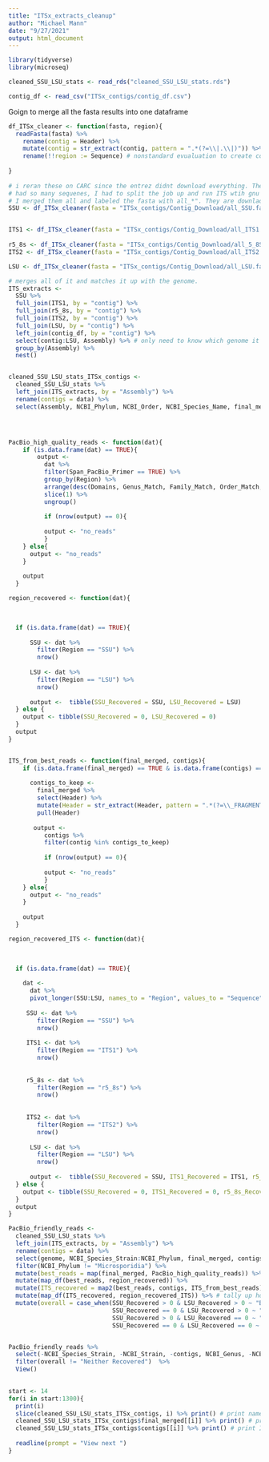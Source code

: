 ```yaml
---
title: "ITSx_extracts_cleanup"
author: "Michael Mann"
date: "9/27/2021"
output: html_document
---
```





```r
library(tidyverse)
library(microseq)
```



```r
cleaned_SSU_LSU_stats <- read_rds("cleaned_SSU_LSU_stats.rds")

contig_df <- read_csv("ITSx_contigs/contig_df.csv")
```


Goign to merge all the fasta results into one dataframe
```r
df_ITSx_cleaner <- function(fasta, region){
  readFasta(fasta) %>%
    rename(contig = Header) %>%
    mutate(contig = str_extract(contig, pattern = ".*(?=\\|.\\|)")) %>%
    rename(!!region := Sequence) # nonstandard evualuation to create column called that region
  
}
  
# i reran these on CARC since the entrez didnt download everything. The web version worked and 
# had so many sequenes, I had to split the job up and run ITS wtih gnu parallel using the "split files"
# I merged them all and labeled the fasta with all_*". They are downlaoded here:
SSU <- df_ITSx_cleaner(fasta = "ITSx_contigs/Contig_Download/all_SSU.fasta", region = "SSU")


ITS1 <- df_ITSx_cleaner(fasta = "ITSx_contigs/Contig_Download/all_ITS1.fasta", region = "ITS1")
  
r5_8s <- df_ITSx_cleaner(fasta = "ITSx_contigs/Contig_Download/all_5_8S.fasta", region = "r5_8s")
ITS2 <- df_ITSx_cleaner(fasta = "ITSx_contigs/Contig_Download/all_ITS2.fasta", region = "ITS2")

LSU <- df_ITSx_cleaner(fasta = "ITSx_contigs/Contig_Download/all_LSU.fasta", region = "LSU")

# merges all of it and matches it up with the genome.
ITS_extracts <- 
  SSU %>%
  full_join(ITS1, by = "contig") %>%
  full_join(r5_8s, by = "contig") %>%
  full_join(ITS2, by = "contig") %>%
  full_join(LSU, by = "contig") %>%
  left_join(contig_df, by = "contig") %>%
  select(contig:LSU, Assembly) %>% # only need to know which genome it came from
  group_by(Assembly) %>%
  nest() 


cleaned_SSU_LSU_stats_ITSx_contigs <- 
  cleaned_SSU_LSU_stats %>%
  left_join(ITS_extracts, by = "Assembly") %>%
  rename(contigs = data) %>%
  select(Assembly, NCBI_Phylum, NCBI_Order, NCBI_Species_Name, final_merged, contigs)





```


```r

PacBio_high_quality_reads <- function(dat){
    if (is.data.frame(dat) == TRUE){
        output <- 
          dat %>%
          filter(Span_PacBio_Primer == TRUE) %>%
          group_by(Region) %>%
          arrange(desc(Domains, Genus_Match, Family_Match, Order_Match, Phylum_Match, PacBio_region_length)) %>%
          slice(1) %>%
          ungroup()
        
          if (nrow(output) == 0){
      
          output <- "no_reads"
          }
    } else{
      output <- "no_reads"
    }
  
    output 
  }

region_recovered <- function(dat){
  

  
  if (is.data.frame(dat) == TRUE){
  
      SSU <- dat %>%
        filter(Region == "SSU") %>% 
        nrow()
      
      LSU <- dat %>%
        filter(Region == "LSU") %>% 
        nrow()
    
      output <-  tibble(SSU_Recovered = SSU, LSU_Recovered = LSU)
  } else {
    output <- tibble(SSU_Recovered = 0, LSU_Recovered = 0)
  }
  output
}


ITS_from_best_reads <- function(final_merged, contigs){
    if (is.data.frame(final_merged) == TRUE & is.data.frame(contigs) == TRUE){
       
      contigs_to_keep <- 
        final_merged %>%
        select(Header) %>%
        mutate(Header = str_extract(Header, pattern = ".*(?=\\_FRAGMENT)")) %>%
        pull(Header)
        
       output <- 
          contigs %>%
          filter(contig %in% contigs_to_keep)
        
          if (nrow(output) == 0){
      
          output <- "no_reads"
          }
    } else{
      output <- "no_reads"
    }
  
    output 
  }

region_recovered_ITS <- function(dat){
  

  
  if (is.data.frame(dat) == TRUE){
    
    dat <- 
      dat %>%
      pivot_longer(SSU:LSU, names_to = "Region", values_to = "Sequence", values_drop_na = TRUE)
     
     SSU <- dat %>%
        filter(Region == "SSU") %>% 
        nrow()
     
     ITS1 <- dat %>%
        filter(Region == "ITS1") %>% 
        nrow()
     
     
     r5_8s <- dat %>%
        filter(Region == "r5_8s") %>% 
        nrow()
     
     
     ITS2 <- dat %>%
        filter(Region == "ITS2") %>% 
        nrow()
      
      LSU <- dat %>%
        filter(Region == "LSU") %>% 
        nrow()
    
      output <-  tibble(SSU_Recovered = SSU, ITS1_Recovered = ITS1, r5_8s_Recovered = r5_8s, ITS2_Recovered = ITS2, LSU_Recovered = LSU)
  } else {
    output <- tibble(SSU_Recovered = 0, ITS1_Recovered = 0, r5_8s_Recovered = 0, ITS2_Recovered = 0, LSU_Recovered = 0)
  }
  output
}

PacBio_friendly_reads <- 
  cleaned_SSU_LSU_stats %>%
  left_join(ITS_extracts, by = "Assembly") %>%
  rename(contigs = data) %>%
  select(genome, NCBI_Species_Strain:NCBI_Phylum, final_merged, contigs) %>%   
  filter(NCBI_Phylum != "Microsporidia") %>%
  mutate(best_reads = map(final_merged, PacBio_high_quality_reads)) %>%
  mutate(map_df(best_reads, region_recovered)) %>%
  mutate(ITS_recovered = map2(best_reads, contigs, ITS_from_best_reads)) %>%
  mutate(map_df(ITS_recovered, region_recovered_ITS)) %>% # tally up how many regions found with ITSx
  mutate(overall = case_when(SSU_Recovered > 0 & LSU_Recovered > 0 ~ "Both Recovered",
                             SSU_Recovered == 0 & LSU_Recovered > 0 ~ "Only LSU Recovered",
                             SSU_Recovered > 0 & LSU_Recovered == 0 ~ "Only SSU Recovered",
                             SSU_Recovered == 0 & LSU_Recovered == 0 ~ "Neither Recovered")) 


PacBio_friendly_reads %>%
  select(-NCBI_Species_Strain, -NCBI_Strain, -contigs, NCBI_Genus, -NCBI_Family,  -NCBI_Family, -NCBI_Subphylum, -best_reads, -final_merged, -ITS_recovered) %>%
  filter(overall != "Neither Recovered")  %>%
  View()
  

```




```r

start <- 14
for(i in start:1300){
  print(i)
  slice(cleaned_SSU_LSU_stats_ITSx_contigs, i) %>% print() # print name of genome
  cleaned_SSU_LSU_stats_ITSx_contigs$final_merged[[i]] %>% print() # print metaxa2 results
  cleaned_SSU_LSU_stats_ITSx_contigs$contigs[[i]] %>% print() # print ITSx resuls. 
  
  readline(prompt = "View next ")
}
```
